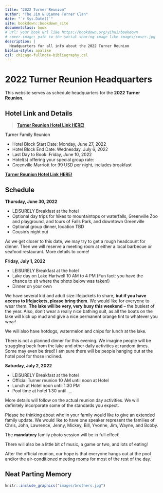 ```yaml
--- 
title: "2022 Turner Reunion"
author: "The Jim & Dianne Turner Clan"
date: "`r Sys.Date()`"
site: bookdown::bookdown_site
documentclass: book
# url: your book url like https://bookdown.org/yihui/bookdown
# cover-image: path to the social sharing image like images/cover.jpg
description: |
  Headquarters for all info about the 2022 Turner Reunion
biblio-style: apalike
csl: chicago-fullnote-bibliography.csl
---
```


# 2022 Turner Reunion Headquarters  {-}

::: {.rmdimportant}

This website serves as schedule headquarters for the **2022 Turner Reunion**. 

:::

## Hotel Link and Details  {-}

> **[Turner Reunion Hotel Link HERE!](https://www.marriott.com/events/start.mi?id=1628261049761&key=GRP)**

Turner Family Reunion

- Hotel Block Start Date: Monday, June 27, 2022
- Hotel Block End Date: Wednesday, July 6, 2022
- Last Day to Book: Friday, June 10, 2022
- Hotel(s) offering your special group rate:
- Greenville Marriott for 99 USD per night, includes breakfast

::: {.rmdimportant}

**[Turner Reunion Hotel Link HERE!](https://www.marriott.com/events/start.mi?id=1628261049761&key=GRP)**

:::

## Schedule  {-}

**Thursday, June 30, 2022**

- LEISURELY Breakfast at the hotel
- Optional day trips for hikes to mountaintops or waterfalls, Greenville Zoo and playground, and tours of Falls Park, and  downtown Greenville
- Optional group dinner, location TBD
- Cousin's night out

As we get closer to this date, we may try to get a rough headcount for dinner.  Then we will reserve a meeting room at either a local barbecue or seafood restaurant. More details to come!

**Friday, July 1, 2022** 

- LEISURELY Breakfast at the hotel
- Lake day on Lake Hartwell 10 AM to 4 PM (Fun fact: you have the chance to sit where the photo below was taken!)
- Dinner on your own 

We have several kid and adult size lifejackets to share, **but if you have access to lifejackets, please bring them.** We would like for everyone to wear them. **The lake will be very, very busy this weekend** – the busiest of the year. Also, don't wear a really nice bathing suit, as all the boats on the lake will kick up mud and give a nice permanent orange tint to whatever you wear!

We will also have hotdogs, watermelon and chips for lunch at the lake.

There is not a planned dinner for this evening.  We imagine people will be straggling back from the lake and other daily activities at random times. Some may even be tired!  I am sure there will be people hanging out at the hotel pool for those inclined.


**Saturday, July 2, 2022**

- LEISURELY Breakfast at the hotel
- Official Turner reunion 10 AM until noon at Hotel
- Lunch at Hotel noon until 1:30 PM
- Pool time at hotel 1:30 until ....

More details will follow on the actual reunion day activities.  We will definitely incorporate some of the standards you expect.

Please be thinking about who in your family would like to give an extended family update.  We would like to have one speaker represent the families of Chris, John, Lawrence, Jenny, Mickey, Bill, Yvonne, Jim, Wayne, and Bobby.

The **mandatory** family photo session will be in full effect!

There will also be a little bit of music, a game or two, and lots of eating!

After the official reunion, our hope is that everyone hangs out at the pool and/or the air-conditioned meeting rooms for most of the rest of the day.

## Neat Parting Memory  {-}

```r
knitr::include_graphics("images/brothers.jpg")
```
